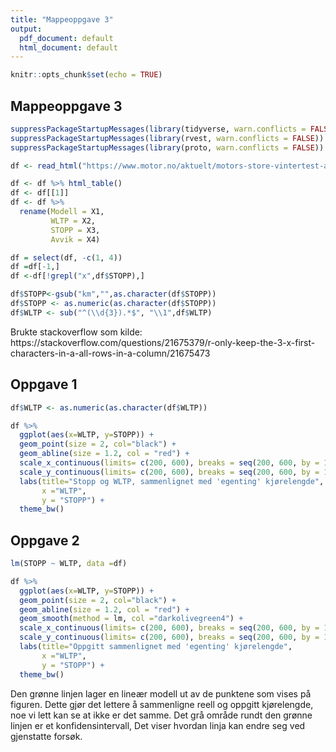 ```yaml
---
title: "Mappeoppgave 3"
output:
  pdf_document: default
  html_document: default
---
```


```r
knitr::opts_chunk$set(echo = TRUE)
```

## Mappeoppgave 3



```r
suppressPackageStartupMessages(library(tidyverse, warn.conflicts = FALSE))
suppressPackageStartupMessages(library(rvest, warn.conflicts = FALSE))
suppressPackageStartupMessages(library(proto, warn.conflicts = FALSE))
```

```r
df <- read_html("https://www.motor.no/aktuelt/motors-store-vintertest-av-rekkevidde-pa-elbiler/217132")

df <- df %>% html_table()
df <- df[[1]]
df <- df %>% 
  rename(Modell = X1,
         WLTP = X2,
         STOPP = X3,
         Avvik = X4)

df = select(df, -c(1, 4))
df =df[-1,]
df <-df[!grepl("x",df$STOPP),]

df$STOPP<-gsub("km","",as.character(df$STOPP))
df$STOPP <- as.numeric(as.character(df$STOPP))
df$WLTP <- sub("^(\\d{3}).*$", "\\1",df$WLTP)
```

Brukte stackoverflow som kilde: https://stackoverflow.com/questions/21675379/r-only-keep-the-3-x-first-characters-in-a-all-rows-in-a-column/21675473


## Oppgave 1

```r
df$WLTP <- as.numeric(as.character(df$WLTP))

df %>%
  ggplot(aes(x=WLTP, y=STOPP)) +
  geom_point(size = 2, col="black") +
  geom_abline(size = 1.2, col = "red") +
  scale_x_continuous(limits= c(200, 600), breaks = seq(200, 600, by = 100)) +
  scale_y_continuous(limits= c(200, 600), breaks = seq(200, 600, by = 100)) +
  labs(title="Stopp og WLTP, sammenlignet med 'egenting' kjørelengde",
       x ="WLTP",
       y = "STOPP") +
  theme_bw()
```

## Oppgave 2

```r
lm(STOPP ~ WLTP, data =df)
```

```r
df %>%
  ggplot(aes(x=WLTP, y=STOPP)) +
  geom_point(size = 2, col="black") +
  geom_abline(size = 1.2, col = "red") +
  geom_smooth(method = lm, col ="darkolivegreen4") +
  scale_x_continuous(limits= c(200, 600), breaks = seq(200, 600, by = 100)) +
  scale_y_continuous(limits= c(200, 600), breaks = seq(200, 600, by = 100)) +
  labs(title="Oppgitt sammenlignet med 'egenting' kjørelengde",
       x ="WLTP",
       y = "STOPP") +
  theme_bw()
```

Den grønne linjen lager en lineær modell ut av de punktene som vises på figuren. Dette gjør det lettere å sammenligne reell og oppgitt kjørelengde, noe vi lett kan se at ikke er det samme.
Det grå område rundt den grønne linjen er et konfidensintervall, Det viser hvordan linja kan endre seg ved gjenstatte forsøk.
